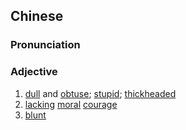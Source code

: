 ==Chinese==
{{zh-forms|s=顽钝}}

===Pronunciation===
{{zh-pron
|m=wándùn
|c=waan4 deon6
|mn=qz,xm,zz:goân-tūn/qz:oán-tǔn
|cat=a
}}

===Adjective===
{{zh-adj}}

# [[dull]] and [[obtuse]]; [[stupid]]; [[thickheaded]]
# [[lacking]] [[moral]] [[courage]]
# [[blunt]]